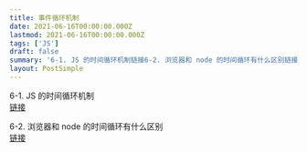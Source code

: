 ```yaml
---
title: 事件循环机制
date: 2021-06-16T00:00:00.000Z
lastmod: 2021-06-16T00:00:00.000Z
tags: ['JS']
draft: false
summary: '6-1. JS 的时间循环机制链接6-2. 浏览器和 node 的时间循环有什么区别链接...'
layout: PostSimple
---
```


6-1. JS 的时间循环机制  
[链接](https://www.cnblogs.com/cangqinglang/p/8967268.html)

6-2. 浏览器和 node 的时间循环有什么区别  
[链接](https://www.cnblogs.com/cangqinglang/p/8967268.html)
